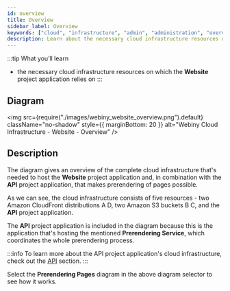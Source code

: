 ```yaml
---
id: overview
title: Overview
sidebar_label: Overview
keywords: ["cloud", "infrastructure", "admin", "administration", "overview"]
description: Learn about the necessary cloud infrastructure resources on which the Website project application relies on.
---
```


:::tip What you’ll learn
- the necessary cloud infrastructure resources on which the **Website** project application relies on
:::

## Diagram

<!-- vale off -->

<img
  src={require("./images/webiny_website_overview.png").default}
  className="no-shadow"
  style={{ marginBottom: 20 }}
  alt="Webiny Cloud Infrastructure - Website - Overview"
/>

<!-- vale on -->

## Description

<!-- vale off -->
The diagram gives an overview of the complete cloud infrastructure that's needed to host the **Website** project application and, in combination with the **API** project application, that makes prerendering of pages possible.
<!-- vale on -->

As we can see, the cloud infrastructure consists of five resources - two Amazon CloudFront distributions <diagram-letter>A</diagram-letter> <diagram-letter>D</diagram-letter>, two Amazon S3 buckets <diagram-letter>B</diagram-letter> <diagram-letter>C</diagram-letter>, and the **API** project application.

The **API** project application is included in the diagram because this is the application that's hosting the mentioned **Prerendering Service**, which coordinates the whole prerendering process.

:::info
To learn more about the API project application's cloud infrastructure, check out the [API](/docs/key-topics/cloud-infrastructure/api/introduction) section.
:::

Select the **Prerendering Pages** diagram in the above diagram selector to see how it works.
